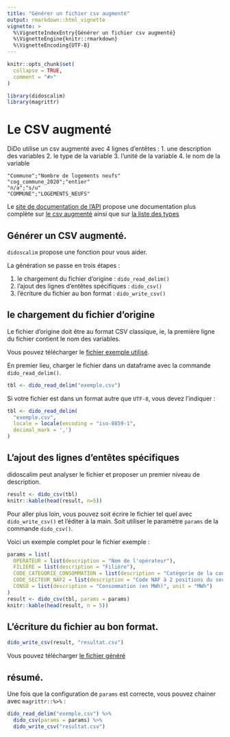 ```yaml
---
title: "Générer un fichier csv augmenté"
output: rmarkdown::html_vignette
vignette: >
  %\VignetteIndexEntry{Générer un fichier csv augmenté}
  %\VignetteEngine{knitr::rmarkdown}
  %\VignetteEncoding{UTF-8}
---
```


```r
knitr::opts_chunk$set(
  collapse = TRUE,
  comment = "#>"
)
```

```r
library(didoscalim)
library(magrittr)
```

# Le CSV augmenté

DiDo utilise un csv augmenté avec 4 lignes d'entêtes :
1. une description des variables
2. le type de la variable
3. l'unité de la variable
4. le nom de la variable

```
"Commune";"Nombre de logements neufs"
"cog_commune_2020";"entier"
"n/a";"s/u"
"COMMUNE";"LOGEMENTS_NEUFS"
```

Le [site de documentation de
l'API](https://cgdd.gitlab-pages.din.developpement-durable.gouv.fr/sdsed-bun/datalake/api/)
propose une documentation plus complète sur [le csv
augmenté](https://cgdd.gitlab-pages.din.developpement-durable.gouv.fr/sdsed-bun/datalake/api/040-csvfile/)
ainsi que sur [la liste des
types](https://cgdd.gitlab-pages.din.developpement-durable.gouv.fr/sdsed-bun/datalake/api/210-headers/)

## Générer un CSV augmenté.

`didoscalim` propose une fonction pour vous aider.

La génération se passe en trois étapes :

1. le chargement du fichier d'origine : `dido_read_delim()`
1. l'ajout des lignes d'entêtes spécifiques : `dido_csv()`
1. l'écriture du fichier au bon format : `dido_write_csv()`



## le chargement du fichier d'origine

Le fichier d'origine doit être au format CSV classique, ie, la première ligne du fichier contient le
nom des variables.

Vous pouvez télécharger le [fichier exemple utilisé](https://raw.githubusercontent.com/mtes-mct/didoscalim/main/vignettes/exemple.csv).

En premier lieu, charger le fichier dans un dataframe avec la commande `dido_read_delim()`.

```r
tbl <- dido_read_delim("exemple.csv")
```

Si votre fichier est dans un format autre que `UTF-8`, vous devez l'indiquer :

```r
tbl <- dido_read_delim(
  "exemple.csv",
  locale = locale(encoding = "iso-8859-1",
  decimal_mark = ',')
)
```

## L'ajout des lignes d'entêtes spécifiques

didoscalim peut analyser le fichier et proposer un premier niveau de description.

```r
result <- dido_csv(tbl)
knitr::kable(head(result, n=5))
```

Pour aller plus loin, vous pouvez soit écrire le fichier tel quel avec
`dido_write_csv()` et l'éditer à la main. Soit utiliser le paramètre `params` de
la commande `dido_csv()`.

Voici un exemple complet pour le fichier exemple :

```r
params = list(
  OPERATEUR = list(description = "Nom de l'opérateur"),
  FILIERE = list(description = "Filière"),
  CODE_CATEGORIE_CONSOMMATION = list(description = "Catégorie de la consommation"),
  CODE_SECTEUR_NAF2 = list(description = "Code NAF à 2 positions du secteur (NAF rev2 2008)", type = "naf_division"),
  CONSO = list(description = "Consommation (en MWh)", unit = "MWh")
)
result <- dido_csv(tbl, params = params)
knitr::kable(head(result, n = 5))
```

## L'écriture du fichier au bon format.

```r
dido_write_csv(result, "resultat.csv")
```

Vous pouvez télécharger [le fichier généré](https://raw.githubusercontent.com/mtes-mct/didoscalim/main/vignettes/resultat.csv)

## résumé.

Une fois que la configuration de `params` est correcte, vous pouvez chainer avec
`magrittr::%>%` :

```r
dido_read_delim("exemple.csv") %>%
  dido_csv(params = params) %>%
  dido_write_csv("resultat.csv")
```
